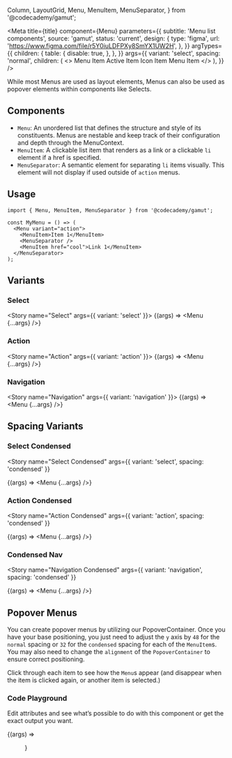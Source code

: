   Column,
  LayoutGrid,
  Menu,
  MenuItem,
  MenuSeparator,
} from '@codecademy/gamut';


<Meta
  title={title}
  component={Menu}
  parameters={{
    subtitle: 'Menu list components',
    source: 'gamut',
    status: 'current',
    design: {
      type: 'figma',
      url: 'https://www.figma.com/file/r5Y0iuLDFPXy8SmYX1UW2H',
    },
  }}
  argTypes={{
    children: {
      table: {
        disable: true,
      },
    },
  }}
  args={{
    variant: 'select',
    spacing: 'normal',
    children: (
      <>
        <MenuItem>Menu Item</MenuItem>
        <MenuItem active>Active Item</MenuItem>
        <MenuSeparator />
        <MenuItem icon={MultipleUsersIcon}>Icon Item</MenuItem>
        <MenuItem>Menu Item</MenuItem>
      </>
    ),
  }}
/>

While most Menus are used as layout elements, Menus can also be used as popover elements within components like Selects.

## Components

- `Menu`: An unordered list that defines the structure and style of its constituents. Menus are nestable and keep track of their configuration and depth through the MenuContext.
- `MenuItem`: A clickable list item that renders as a link or a clickable `li` element if a href is specified.
- `MenuSeparator`: A semantic element for separating `li` items visually. This element will not display if used outside of `action` menus.

## Usage

```tsx
import { Menu, MenuItem, MenuSeparator } from '@codecademy/gamut';

const MyMenu = () => (
  <Menu variant="action">
    <MenuItem>Item 1</MenuItem>
    <MenuSeparator />
    <MenuItem href="cool">Link 1</MenuItem>
  </MenuSeparator>
);
```

## Variants

<LayoutGrid gap={32} py={24}>
<Column size={4} variant={false} mx={8}>

### Select

<Story name="Select" args={{ variant: 'select' }}>
  {(args) => <Menu {...args} />}
</Story>

</Column>
<Column size={4} variant={false}>

### Action

<Story name="Action" args={{ variant: 'action' }}>
  {(args) => <Menu {...args} />}
</Story>

</Column>
<Column size={4} variant={false}>

### Navigation

<Story name="Navigation" args={{ variant: 'navigation' }}>
  {(args) => <Menu {...args} />}
</Story>

</Column>
</LayoutGrid>

## Spacing Variants

<LayoutGrid gap={32} py={24}>
<Column size={4} variant={false}>

### Select Condensed

<Story
  name="Select Condensed"
  args={{ variant: 'select', spacing: 'condensed' }}
>
  {(args) => <Menu {...args} />}
</Story>

</Column>
<Column size={4} variant={false}>

### Action Condensed

<Story
  name="Action Condensed"
  args={{ variant: 'action', spacing: 'condensed' }}
>
  {(args) => <Menu {...args} />}
</Story>

</Column>
<Column size={4} variant={false}>

### Condensed Nav

<Story
  name="Navigation Condensed"
  args={{ variant: 'navigation', spacing: 'condensed' }}
>
  {(args) => <Menu {...args} />}
</Story>

</Column>
</LayoutGrid>

## Popover Menus

You can create popover menus by utilizing our <LinkTo kind="Atoms/PopoverContainer">PopoverContainer</LinkTo>. Once you have your base positioning, you just need to adjust the `y` axis by `48` for the `normal` spacing or `32` for the `condensed` spacing for each of the `MenuItem`s. You may also need to change the `alignment` of the `PopoverContainer` to ensure correct positioning.

Click through each item to see how the `Menu`s appear (and disappear when the item is clicked again, or another item is selected.)

<PopoverMenuExample />

### Code Playground

Edit attributes and see what’s possible to do with this component or get the exact output you want.

<Canvas>
  <Story name="Menu">{(args) => <Menu {...args} />}</Story>
</Canvas>

<PropsTable story="Menu" />
